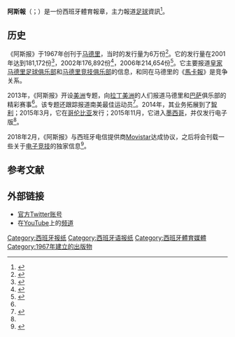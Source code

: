 {{Infobox newspaper
| name                 = 阿斯報<br>''AS''
| logo                 = Diario AS.svg
| image                = 
| caption              = 
| type                 = 體育日報
| format               = [[小型報|小型報]]
| owners               = [[普利沙集团|PRISA]]
| founder              = Luis Montiel Balanzat
| publisher            = Ignacio Díez
| editor               = Alfredo Relaño
| chiefeditor          = 
| assoceditor          = 
| maneditor            = 
| newseditor           = 
| managingeditordesign = 
| campuseditor         = 
| campuschief          = 
| opeditor             = 
| sportseditor         = 
| photoeditor          = 
| staff                = 
| foundation           = {{start date and age|df=yes|1967|12|6}}
| political            = 
| language             = [[西班牙语|西班牙语]]
| price               = €1[[欧元|欧元]]
| ceased publication   = 
| headquarters         = {{西班牙}}[[马德里|马德里]]
| circulation          = {{decrease}}80,639份（2018年2月）<ref>{{cite web |author=Fernando Cano |title=La difusión del diario AS cae por debajo de los 100.000 ejemplares |publisher=El León de El Español Publicaciones S.A.|url=https://www.elespanol.com/economia/medios/20180326/difusion-diario-as-cae-debajo-ejemplares/294970848_0.html|archiveurl=https://web.archive.org/web/20190108114250/https://www.elespanol.com/economia/medios/20180326/difusion-diario-as-cae-debajo-ejemplares/294970848_0.html |archivedate=2019-01-08|dead-url=no |language=es |date=2018-03-26}}</ref>
| sister newspapers    =《[[国家报|国家报]]》<br>《[[五日报|五日报]]》
| ISSN                 = 
| oclc                 = 
| website              = [http://www.as.com/ as.com]
}}
'''阿斯報'''（{{lang-es|''Diario AS''}}；{{IPA-es|ˈdjaɾjo ˈas}}）是一份西班牙體育報章，主力報道[[足球|足球]]資訊<ref>{{cite web |title=Cuando se trata de fútbol, se necesitan medios que nos lo expliquen |url=https://elpais.com/economia/2017/03/19/publizia/1489916240_632375.html |author=CHIQUI DE LA FUENTE |publisher=EL PAÍS |accessdate=2019-01-07 |language=es |date=2017-03-19 |archive-date=2019-01-07 |archive-url=https://web.archive.org/web/20190107233152/https://elpais.com/economia/2017/03/19/publizia/1489916240_632375.html |dead-url=no }}</ref>。

==历史==
《阿斯报》于1967年创刊于[[马德里|马德里]]，当时的发行量为6万份<ref name=mex>{{cite web |title=AS lanza su versión mexicana |url=https://elpais.com/deportes/2015/11/04/actualidad/1446663214_983390.html |archiveurl=https://web.archive.org/web/20181225010929/https://elpais.com/deportes/2015/11/04/actualidad/1446663214_983390.html |archivedate=2018-12-25 |publisher=EL PAÍS|language=es |date=2015-11-04}}</ref>。它的发行量在2001年达到181,172份<ref>{{cite web|title=Specialised and local press|url=http://www.prisa.com/upload/ficheros/cuentas-anuales/memoria2001_en/unidades/prensa.html|work=Grupo PRISA|accessdate=2015-08-10|format=年度报告|date=2002|deadurl=yes|archiveurl=https://web.archive.org/web/20160304185457/http://www.prisa.com/upload/ficheros/cuentas-anuales/memoria2001_en/unidades/prensa.html|archivedate=2016-03-04}}</ref>，2002年176,892份<ref>{{cite web|title=Printed Media Group (GMI)|url=http://www.prisa.com/upload/ficheros/cuentas-anuales/memoria2002_en/unidades_prensa.html|publisher=Grupo PRISA|accessdate=2015-08-10|format=年度报告|date=2003|deadurl=yes|archiveurl=https://web.archive.org/web/20160304193839/http://www.prisa.com/upload/ficheros/cuentas-anuales/memoria2002_en/unidades_prensa.html|archivedate=2016-03-04}}</ref>，2006年214,654份<ref>{{cite web|url=http://www.introl.es/f_alta.htm|title= Figures covering January to December 2006 |archiveurl=https://web.archive.org/web/20070416035912/http://www.introl.es/f_alta.htm |archivedate=2007-04-16|dead-url=yes |publisher=Oficina de Justificación de la Difusión}}</ref>。它主要报道[[皇家马德里足球俱乐部|皇家马德里足球俱乐部]]和[[马德里竞技俱乐部|马德里竞技俱乐部]]的信息，和同在马德里的《[[馬卡報|馬卡報]]》是竞争关系。

2013年，《阿斯报》开设[[美洲|美洲]]专题，向[[拉丁美洲|拉丁美洲]]的人们报道马德里和[[巴塞罗那足球俱乐部|巴萨]]俱乐部的精彩赛事<ref name=am/>。该专题还跟踪报道南美最佳运动员<ref name=am>{{cite web |title=El "As" abre una ventana a América |url=https://elpais.com/deportes/2013/02/24/actualidad/1361736918_540177.html |publisher=EL PAÍS |language=es |date=2013-02-24 |accessdate=2019-01-07 |archive-date=2019-01-07 |archive-url=https://web.archive.org/web/20190107232959/https://elpais.com/deportes/2013/02/24/actualidad/1361736918_540177.html |dead-url=no }}</ref>。2014年，其业务拓展到了[[智利|智利]]；2015年3月，它在[[哥伦比亚|哥伦比亚]]发行；2015年11月，它进入[[墨西哥|墨西哥]]，并仅发行电子版<ref name=mex/>。

2018年2月，《阿斯报》与西班牙电信提供商[[Movistar|Movistar]]达成协议，之后将会刊载一些关于[[电子竞技|电子竞技]]的独家信息<ref>{{cite web |title=Diario As suma los eSports a su oferta de contenidos |url=https://elpais.com/deportes/2018/02/21/actualidad/1519215428_296796.html |publisher=[[国家报|EL PAÍS]] |accessdate=2019-01-07 |archiveurl=https://web.archive.org/web/20180221214434/https://elpais.com/deportes/2018/02/21/actualidad/1519215428_296796.html |archivedate=2018-02-21 |language=es |date=2018-02-21}}</ref>。
==参考文献==
{{reflist}}
==外部链接==
{{commonscat|As (newspaper)}}
*[https://twitter.com/diarioas 官方Twitter账号] {{Wayback|url=https://twitter.com/diarioas |date=20190107011728 }}
*在[[YouTube|YouTube]]上的[https://www.youtube.com/user/DIARIOAScom?pbjreload=10 频道] {{Wayback|url=https://www.youtube.com/user/DIARIOAScom?pbjreload=10 |date=20190713122836 }}{{es icon}}
{{西班牙主要报纸}}
{{Authority control}}
[[Category:西班牙报纸|Category:西班牙报纸]]
[[Category:西班牙语报纸|Category:西班牙语报纸]]
[[Category:西班牙體育媒體|Category:西班牙體育媒體]]
[[Category:1967年建立的出版物|Category:1967年建立的出版物]]